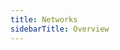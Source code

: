 ```yaml
---
title: Networks
sidebarTitle: Overview
---
```

<CardGroup cols={2}>
<Card
  title="Mainnet"
  icon="network-wired"
  iconType="solid"
  href="/hedera/networks/mainnet"
  horizontal
/>

<Card
  title="Testnets"
  icon="flask"
  iconType="solid"
  href="/hedera/networks/testnet"
  horizontal
/>

<Card
  title="Localnet"
  icon="laptop-code"
  iconType="solid"
  href="/hedera/networks/localnet"
  horizontal
/>

<Card
  title="Network Explorers and Tools"
  icon="magnifying-glass"
  iconType="solid"
  href="/hedera/networks/community-mirror-nodes"
  horizontal
/>

<Card
  title="Release Notes"
  icon="clipboard-list"
  iconType="solid"
  href="/hedera/networks/release-notes"
  horizontal
/>
</CardGroup>
